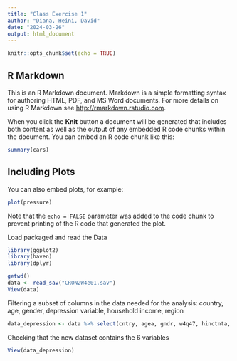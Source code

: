 ```yaml
---
title: "Class Exercise 1"
author: "Diana, Heini, David"
date: "2024-03-26"
output: html_document
---
```


```r
knitr::opts_chunk$set(echo = TRUE)
```

## R Markdown

This is an R Markdown document. Markdown is a simple formatting syntax for authoring HTML, PDF, and MS Word documents. For more details on using R Markdown see <http://rmarkdown.rstudio.com>.

When you click the **Knit** button a document will be generated that includes both content as well as the output of any embedded R code chunks within the document. You can embed an R code chunk like this:

```r
summary(cars)
```

## Including Plots

You can also embed plots, for example:

```r
plot(pressure)
```

Note that the `echo = FALSE` parameter was added to the code chunk to prevent printing of the R code that generated the plot.


Load packaged and read the Data
```r
library(ggplot2)
library(haven)
library(dplyr)

getwd()
data <- read_sav("CRON2W4e01.sav")
View(data)
```


Filtering a subset of columns in the data needed for the analysis: country, age, gender, depression variable, household income, region
```r
data_depression <- data %>% select(cntry, agea, gndr, w4q47, hinctnta, region)

```

Checking that the new dataset contains the 6 variables

```r
View(data_depression)
```


















